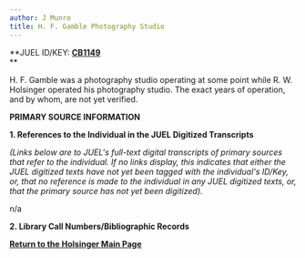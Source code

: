 ```yaml
---
author: J Munro
title: H. F. Gamble Photography Studio
---
```

**JUEL ID/KEY: **[CB1149](http://juel.iath.virginia.edu/public_cb?cb=CB1149 "CB1149")**  
**

H. F. Gamble was a photography studio operating at some point while R. W. Holsinger operated his photography studio. The exact years of operation, and by whom, are not yet verified.

**PRIMARY SOURCE INFORMATION** 

**1\. References to the Individual in the JUEL Digitized Transcripts**

_(Links below are to JUEL's full-text digital transcripts of primary sources that refer to the individual. If no links display, this indicates that either the JUEL digitized texts have not yet been tagged with the individual's ID/Key, or, that no reference is made to the individual in any JUEL digitized texts, or, that the primary source has not yet been digitized)._   

n/a 

**2\. Library Call Numbers/Bibliographic Records**

**[Return to the Holsinger Main Page](http://juel.iath.virginia.edu/node/980 "Return to the Holsinger Main Page")**

 **[](http://search.lib.virginia.edu/catalog/u6371432)**